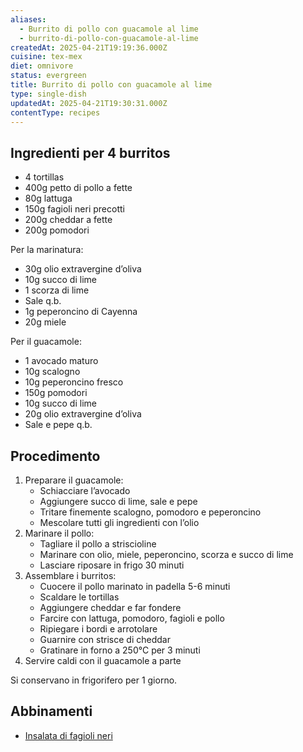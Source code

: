 ```yaml
---
aliases:
  - Burrito di pollo con guacamole al lime
  - burrito-di-pollo-con-guacamole-al-lime
createdAt: 2025-04-21T19:19:36.000Z
cuisine: tex-mex
diet: omnivore
status: evergreen
title: Burrito di pollo con guacamole al lime
type: single-dish
updatedAt: 2025-04-21T19:30:31.000Z
contentType: recipes
---
```

## Ingredienti per 4 burritos

- 4 tortillas
- 400g petto di pollo a fette
- 80g lattuga
- 150g fagioli neri precotti
- 200g cheddar a fette
- 200g pomodori

Per la marinatura:

- 30g olio extravergine d’oliva
- 10g succo di lime
- 1 scorza di lime
- Sale q.b.
- 1g peperoncino di Cayenna
- 20g miele

Per il guacamole:

- 1 avocado maturo
- 10g scalogno
- 10g peperoncino fresco
- 150g pomodori
- 10g succo di lime
- 20g olio extravergine d’oliva
- Sale e pepe q.b.

## Procedimento

1. Preparare il guacamole:
   - Schiacciare l’avocado
   - Aggiungere succo di lime, sale e pepe
   - Tritare finemente scalogno, pomodoro e peperoncino
   - Mescolare tutti gli ingredienti con l’olio
2. Marinare il pollo:
   - Tagliare il pollo a striscioline
   - Marinare con olio, miele, peperoncino, scorza e succo di lime
   - Lasciare riposare in frigo 30 minuti
3. Assemblare i burritos:
   - Cuocere il pollo marinato in padella 5-6 minuti
   - Scaldare le tortillas
   - Aggiungere cheddar e far fondere
   - Farcire con lattuga, pomodoro, fagioli e pollo
   - Ripiegare i bordi e arrotolare
   - Guarnire con strisce di cheddar
   - Gratinare in forno a 250°C per 3 minuti
4. Servire caldi con il guacamole a parte

Si conservano in frigorifero per 1 giorno.

## Abbinamenti

- [Insalata di fagioli neri](Insalata%20di%20fagioli%20neri%20194be6a92e8380659780fb51e68ad5ca.md)
